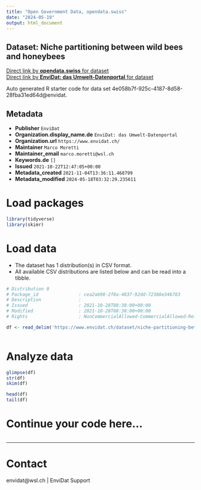 ```yaml
---
title: "Open Government Data, opendata.swiss"
date: "2024-05-19"
output: html_document
---
```


## Dataset: Niche partitioning between wild bees and honeybees



[Direct link by **opendata.swiss** for dataset](https://opendata.swiss/de/dataset/niche-partitioning-between-wild-bees-and-honeybees)<br>
[Direct link by **EnviDat: das Umwelt-Datenportal** for dataset](https://www.envidat.ch/#/metadata/niche-partitioning-between-wild-bees-and-honeybees)

Auto generated R starter code for data set 4e058b7f-925c-4187-8d58-28fba31ed64d@envidat.

## Metadata

- **Publisher** `EnviDat`
- **Organization.display_name.de** `EnviDat: das Umwelt-Datenportal`
- **Organization.url** `https://www.envidat.ch/`
- **Maintainer** `Marco Moretti`
- **Maintainer_email** `marco.moretti@wsl.ch`
- **Keywords.de** `[]`
- **Issued** `2021-10-22T12:47:05+00:00`
- **Metadata_created** `2021-11-04T13:36:11.468799`
- **Metadata_modified** `2024-05-18T03:32:29.235611`


# Load packages

```r

library(tidyverse)
library(skimr)

```

# Load data

-   The dataset has 1 distribution(s) in CSV format.
-   All available CSV distributions are listed below and can be read into a tibble.

```r

# Distribution 0
# Package_id               : cea2ab98-2f0a-4837-92dd-72388e346783
# Description              : 
# Issued                   : 2021-10-28T08:38:00+00:00
# Modified                 : 2021-10-28T08:38:00+00:00
# Rights                   : NonCommercialAllowed-CommercialAllowed-ReferenceNotRequired

df <- read_delim('https://www.envidat.ch/dataset/niche-partitioning-between-wild-bees-and-honeybees/resource/63ee6a25-0fef-4f42-95de-e835d7fb0c94')



```

# Analyze data

```r

glimpse(df)
str(df)
skim(df)

head(df)
tail(df)

```

# Continue your code here...

```r

```

------------------------------------------------------------------------

# Contact

envidat@wsl.ch | EnviDat Support
